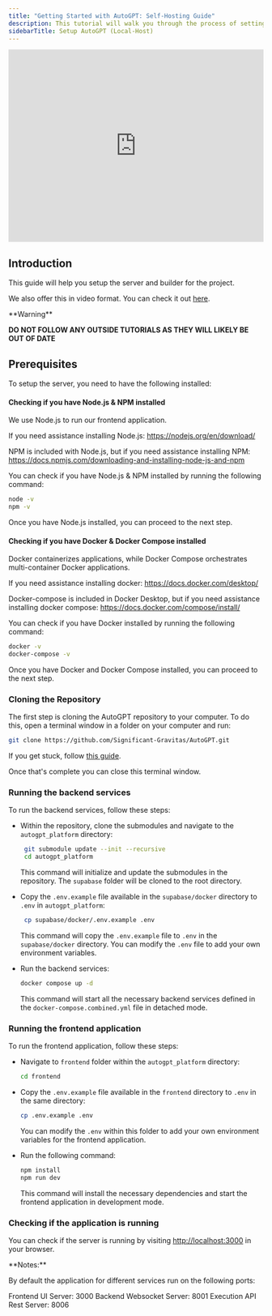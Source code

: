 ```yaml
---
title: "Getting Started with AutoGPT: Self-Hosting Guide"
description: This tutorial will walk you through the process of setting up AutoGPT locally on your machine.
sidebarTitle: Setup AutoGPT (Local-Host)
---
```


<iframe width="100%" height="380" src="https://www.youtube.com/embed/4Bycr6_YAMI?si=dXGhFeWrCK2UkKgj" title="YouTube video player" frameborder="0" allow="accelerometer; autoplay; clipboard-write; encrypted-media; gyroscope; picture-in-picture; web-share" referrerpolicy="strict-origin-when-cross-origin" allowfullscreen=""></iframe>

## Introduction

This guide will help you setup the server and builder for the project.

We also offer this in video format. You can check it out [here](https://github.com/Significant-Gravitas/AutoGPT?tab=readme-ov-file#how-to-setup-for-self-hosting).

<Warning>
**Warning**

**DO NOT FOLLOW ANY OUTSIDE TUTORIALS AS THEY WILL LIKELY BE OUT OF DATE**
</Warning>

## Prerequisites

To setup the server, you need to have the following installed:

<CardGroup cols={3}>
  <Card title="Node.js" icon="node-js" href="https://nodejs.org/en/"iconType="solid"horizontal/>
  <Card title="Docker" icon="docker" href="https://docs.docker.com/get-docker/"iconType="solid"horizontal/>
  <Card title="Git" icon="github" href="https://git-scm.com/downloads" iconType="solid" horizontal/>
</CardGroup>

#### Checking if you have Node.js & NPM installed

We use Node.js to run our frontend application.

If you need assistance installing Node.js: https://nodejs.org/en/download/

NPM is included with Node.js, but if you need assistance installing NPM: https://docs.npmjs.com/downloading-and-installing-node-js-and-npm

You can check if you have Node.js & NPM installed by running the following command:
```bash
node -v
npm -v
```
Once you have Node.js installed, you can proceed to the next step.

#### Checking if you have Docker & Docker Compose installed

Docker containerizes applications, while Docker Compose orchestrates multi-container Docker applications.

If you need assistance installing docker: https://docs.docker.com/desktop/

Docker-compose is included in Docker Desktop, but if you need assistance installing docker compose: https://docs.docker.com/compose/install/

You can check if you have Docker installed by running the following command:

```bash
docker -v
docker-compose -v
```

Once you have Docker and Docker Compose installed, you can proceed to the next step.

### Cloning the Repository

The first step is cloning the AutoGPT repository to your computer. To do this, open a terminal window in a folder on your computer and run:

```bash
git clone https://github.com/Significant-Gravitas/AutoGPT.git
```

If you get stuck, follow [this guide](https://docs.github.com/en/repositories/creating-and-managing-repositories/cloning-a-repository).

Once that's complete you can close this terminal window.

### Running the backend services

To run the backend services, follow these steps:

* Within the repository, clone the submodules and navigate to the `autogpt_platform` directory:

     ```bash
      git submodule update --init --recursive
      cd autogpt_platform
     ```

    This command will initialize and update the submodules in the repository. The `supabase` folder will be cloned to the root directory.

* Copy the `.env.example` file available in the `supabase/docker` directory to `.env` in `autogpt_platform`:

     ```bash
      cp supabase/docker/.env.example .env
     ```

    This command will copy the `.env.example` file to `.env` in the `supabase/docker` directory. You can modify the `.env` file to add your own environment variables.

* Run the backend services:

     ```bash
     docker compose up -d
     ```

    This command will start all the necessary backend services defined in the `docker-compose.combined.yml` file in detached mode.


### Running the frontend application

To run the frontend application, follow these steps:

* Navigate to `frontend` folder within the `autogpt_platform` directory:

     ```bash
     cd frontend
     ```

* Copy the `.env.example` file available in the `frontend` directory to `.env` in the same directory:

     ```bash
     cp .env.example .env
     ```

    You can modify the `.env` within this folder to add your own environment variables for the frontend application.

* Run the following command:

     ```bash
     npm install
     npm run dev
     ```

    This command will install the necessary dependencies and start the frontend application in development mode.


### Checking if the application is running

You can check if the server is running by visiting [http://localhost:3000](http://localhost:3000) in your browser.

<Info>
**Notes:**

By default the application for different services run on the following ports:

Frontend UI Server: 3000 Backend Websocket Server: 8001 Execution API Rest Server: 8006

</Info>
